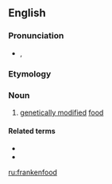 ==English==

===Pronunciation===
* {{enPR|frăngk'(ə)n-fo͞od"}}, {{IPA|/ˈfɹæŋk(ə)nˌfuːd/|lang=en}}

===Etymology===
{{prefix|franken|food|lang=en}}

===Noun===
{{en-noun|-}}

# {{lb|en|colloquial|derogatory}} [[genetically modified]] [[food]]

====Related terms====
* {{l|en|Frankenstein}}
* {{l|en|frankenword}}

[[ru:frankenfood]]
